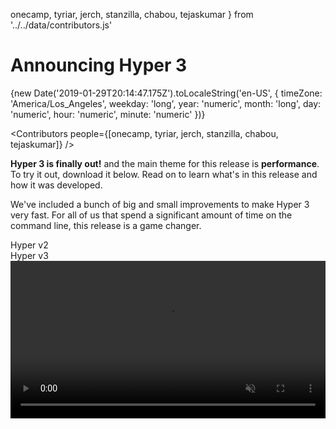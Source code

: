   onecamp,
  tyriar,
  jerch,
  stanzilla,
  chabou,
  tejaskumar
} from '../../data/contributors.js'

# Announcing Hyper 3

<div className="date">
  {new Date('2019-01-29T20:14:47.175Z').toLocaleString('en-US', {
    timeZone: 'America/Los_Angeles',
    weekday: 'long',
    year: 'numeric',
    month: 'long',
    day: 'numeric',
    hour: 'numeric',
    minute: 'numeric'
  })}
</div>

<Contributors
  people={[onecamp, tyriar, jerch, stanzilla, chabou, tejaskumar]}
/>

**Hyper 3 is finally out!** and the main theme for this release is
**performance**. To try it out, download it below. Read on to learn what's in
this release and how it was developed.

<div style={{ margin: '32px auto' }}>
  <DownloadButton />
  <style jsx>
    {`
      div {
        display: flex;
        justify-content: center;
      }
    `}
  </style>
</div>

We've included a bunch of big and small improvements to make Hyper 3 very fast.
For all of us that spend a significant amount of time on the command line, this
release is a game changer.

<div
  style={{
    display: 'flex',
    justifyContent: 'space-around',
    margin: '15px 0px 0px 0px'
  }}
>
  <div>Hyper v2</div>
  <div>Hyper v3</div>
</div>

<video id="vid" src="static/v2-vs-v3.mp4" width="100%" autoPlay loop muted />
<Caption>A video demonstrating a significant difference in performance between Hyper v2 and v3</Caption>

An interesting thing about this release is that it took a relatively short time
from <em>"let's make it faster"</em> to <em>"Holy shell! that's pretty fast!"</em>. The most
important tool we used to keep this process efficient was the [Chrome DevTools](https://twitter.com/chromedevtools) profiler. We'd like to say a huge shoutout to the Chrome team for their work on this.

We continuously captured CPU profiles to find bottlenecks and focused only on
those issues. Let's take a tour around the changes we made to make Hyper 3 one
of the fastest terminals out there.

### WebGL Renderer

The first bottleneck we found was the renderer. This is the piece of code that
takes the state of the terminal and draws the actual pixels to the screen. The
original Hyper renderer used the DOM, this was flexible, but slow.
Hyper 2 improved upon this by switching from [`hterm`](https://github.com/chromium/hterm) to [`xterm.js`](https://github.com/xtermjs/xterm.js/) and its
canvas-based renderer – which is _much_ faster. For Hyper 3, we knew it was
possible to make it faster by rewriting the renderer using
[WebGL](https://developer.mozilla.org/en-US/docs/Web/API/WebGL_API).

<Tweet
  caption={
    <>
      A tweet by{' '}
      <a target="_blank" href="https://github.com/tyriar">
        tyriar
      </a>{' '}
      outlining WebGL-rendered xterm.js.
    </>
  }
  id="1064932797016489984"
  options={{ theme: 'dark' }}
/>

By a fortunate coincidence, as we were figuring out how to build such a thing,
**@tyriar** (from xterm.js and VSCode), was coming back from a "vacation" where he
happened to be writing a shiny new WebGL
renderer (open source
is amazing ❤). We promptly merged @tyriar's branch onto a test fork, and well,
it ran circles around Hyper 2. Thanks @tyriar!

At the moment, there are a few minor limitations with this renderer. For example,
selection is always black-and-white, you can't have more than 16 terminals
visible simultaneously, etc. but we think the performance benefits vastly outweigh
these limitations.

The new renderer is still considered work-in-progress so expect more
improvements in the near future.

### IPC Batching

Another performance issue we noticed was that very verbose commands would cause
Hyper to choke for a few seconds, and then suddenly speed up again. For example,
running `find ~` would cause Hyper to:

- Run painfully slow for ~5 seconds (at ~1 frame-per-second)
- Suddenly get faster (at ~15 frames-per-second)
- Finish printing everything in ~10 seconds.

Digging into the CPU profiles, we noticed that the "renderer" process was
spending most of its time handling an overwhelming amount of messages coming
from the main process.

In these profiles, it's easy to see the difference between v2 and v3.

<div>
  <img src="../../static/batching.svg" />
</div>

<Caption>
  The pink segments represent the time spent processing IPC, instead of parsing
  or rendering.
</Caption>

[Electron](https://electronjs.org/), being Chromium based, uses a multi-process architecture where each
window runs on its own separate process called a "renderer" process.
Additionally, there's one Node.js-based "main" process that talks directly to
the underlying OS. In order for terminal data to be rendered by Hyper, it must
be passed from the main process to the renderer process using IPC (Inter-Process
Communication).

Node's IPC, unfortunately, comes with a non-trivial amount of overhead.
Messages are sent back and forth as **JSON strings** which must be encoded on
one side and decoded on the other. Further, receiving data through IPC is
an async operation and thus queued in [V8's](https://en.wikipedia.org/wiki/Chrome_V8) event loop. Yielding back the to the
event loop every time we're done processing one of these small messages was, of
course, making things worse overall. This repeated IPC caused thrashing when
processing bursts of text, like running `cat` on a large file.

We mitigated this problem with a simple solution: batch data into larger chunks
before sending them to the renderer process. IPC batching reduces the number of
messages for verbose commands significantly and **allows the renderer to focus on rendering**.

One important consideration was to **batch as much data to reduce the IPC
overhead, but not too much as to introduce perceivable latency**.

With this approach, the renderer process now spends most of its time doing
terminal emulation and rendering, as opposed to processing a fire hose of IPC
messages. The result is a smoother and faster terminal.

On a similar note, we're also testing a new approach to [deciding how much data
is parsed](https://github.com/zeit/xterm.js/pull/4/files) before yielding to the
renderer. The idea is to prevent dropped frames for a more responsive terminal.

### Electron v3

Hyper 3 bumps the underlying Electron version from v1 to v3. We also
tested Electron v4 (the latest and greatest) but a [regression in the Canvas
API](https://bugs.chromium.org/p/chromium/issues/detail?id=683994#c35) forced us
to stay on v3.

This version brings along newer versions of V8 and Node.js and
their corresponding bug fixes. We were hoping to see additional performance
improvements simply by upgrading Electron (given that v8 is being continuously
improved) but there were none that we could measure with our
benchmarks.

### Faster Startup Time

Hyper 3 improves startup time by creating the first pseudoterminal (pty) as
soon as possible. A pty is a facility that OSs provide to allow programs, such as
Hyper, to emulate terminals.

In previous versions, Hyper would wait for the Chromium window to open, wait for
the window to send an "I'm ready" message, and _then_ create the pty.

Turns out that these two things (creating the window and creating the pty) take
a substantial amount of time, but can be done in parallel. Hyper 3 starts
initializing both at the same time, so when the window says "I'm ready", the pty
is warmed-up and ready to be consumed. Giving us a decent boost in launch time
of about 150ms on Linux, with potentially higher gains on other platforms.

### Emoji Support

If you're on MacOS, you can now press `Command + Control + Space` to get the
emoji popup and [jazz up those commit
messages](https://gitmoji.carloscuesta.me/) for example.

<div>
  <div>
    <img src="../../static/emoji.png" />
  </div>
  <style jsx>
    {`
      div {
        #display: flex;
        #justify-content: center;
      }
      img {
        #transform: scale(1);
        width: 100%;
        background: #f00;
      }
    `}
  </style>
</div>
<Caption>Emoji support in Hyper 3</Caption>

## Road Ahead

Terminals are one of those tools that have existed [since the 60s](https://en.wikipedia.org/wiki/VT100) that bring power and flexibility guarantees that will remain relevant for years to
come, so [we're in for the long
haul](https://twitter.com/rauchg/status/1074381303506587650).

Hyper is a new kind of terminal built on top of web technology with a focus on
extensibility. This opens new possibilities that can make the CLI experience
[more productive](https://github.com/chabou/hyper-pane), or simply [more
fun](https://github.com/Aaronius/hyper-cat).

We're excited to keep improving Hyper both in terms of performance and
capabilities. There's a lot to do. Feel free to [swing
by](https://github.com/zeit/hyper) and contribute to the future.

## Acknowledgments

We would like to highlight how amazing the open source community can be, not only the
fact that we're building on top of an incredible set of open source libraries
(e.g. xterm.js, electron, etc), but also because as soon as the xterm.js folks
heard we were working on performance, they jumped right in and helped us with
feedback and a bunch of initiatives they have on their side.

We'd like to extend a big word of thanks to the xterm.js team for their collaboration on Hyper 3.
